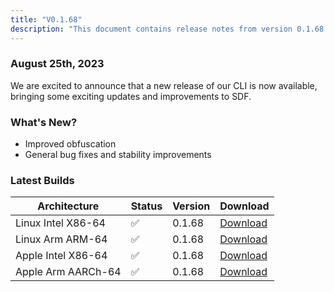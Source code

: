 ```yaml
---
title: "V0.1.68"
description: "This document contains release notes from version 0.1.68 of SDF."
---
```

### August 25th, 2023

We are excited to announce that a new release of our CLI is now available, bringing some exciting updates and improvements to SDF.

### What's New?
- Improved obfuscation
- General bug fixes and stability improvements


### Latest Builds 

| Architecture           | Status | Version | Download |
| ---------------------- | ------ | ------- | -------- |
| Linux Intel X86-64     |   ✅   | 0.1.68  | [Download](https://cdn.sdf.com/releases/download/sdf-v0.1.68-x86_64-unknown-linux-musl.tar.gz) |
| Linux Arm ARM-64       |   ✅   | 0.1.68  | [Download](https://cdn.sdf.com/releases/download/sdf-v0.1.68-arm-unknown-linux-gnueabihf.tar.gz) |
| Apple Intel X86-64     |   ✅   | 0.1.68  | [Download](https://cdn.sdf.com/releases/download/sdf-v0.1.68-x86_64-apple-darwin.tar.gz) |
| Apple Arm AARCh-64     |   ✅   | 0.1.68  | [Download](https://cdn.sdf.com/releases/download/sdf-v0.1.68-aarch64-apple-darwin.tar.gz) |
